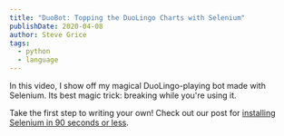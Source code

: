 ```yaml
---
title: "DuoBot: Topping the DuoLingo Charts with Selenium"
publishDate: 2020-04-08
author: Steve Grice
tags:
  - python
  - language
---
```


In this video, I show off my magical DuoLingo-playing bot made with Selenium. Its best magic trick: breaking while you're using it.


<BlogYoutubeVideo videoId="zhjWD8O564Q" />

Take the first step to writing your own! Check out our post for [installing Selenium in 90 seconds or less](./90-sec/selenium-ubuntu).
